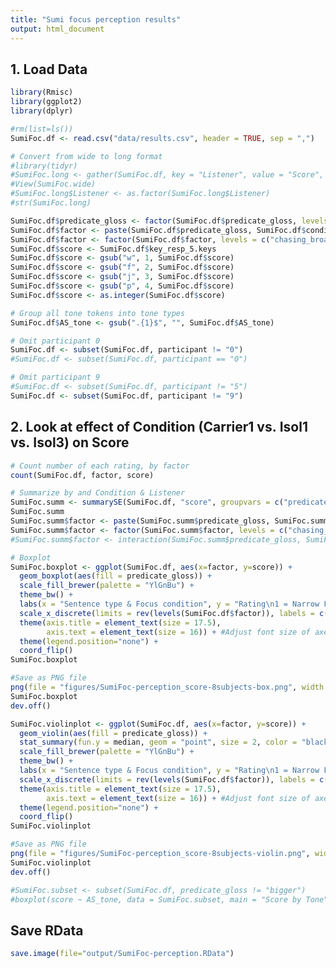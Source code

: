 ```yaml
---
title: "Sumi focus perception results"
output: html_document
---
```


## 1. Load Data
```r
library(Rmisc)
library(ggplot2)
library(dplyr)

#rm(list=ls())
SumiFoc.df <- read.csv("data/results.csv", header = TRUE, sep = ",")

# Convert from wide to long format
#library(tidyr)
#SumiFoc.long <- gather(SumiFoc.df, key = "Listener", value = "Score", L01:L12)
#View(SumiFoc.wide)
#SumiFoc.long$Listener <- as.factor(SumiFoc.long$Listener)
#str(SumiFoc.long)

SumiFoc.df$predicate_gloss <- factor(SumiFoc.df$predicate_gloss, levels = c("chasing", "sleeping", "bigger"))
SumiFoc.df$factor <- paste(SumiFoc.df$predicate_gloss, SumiFoc.df$condition, sep = "_")
SumiFoc.df$factor <- factor(SumiFoc.df$factor, levels = c("chasing_broad","sleeping_broad","chasing_narrow","sleeping_narrow","bigger_narrow"))
SumiFoc.df$score <- SumiFoc.df$key_resp_5.keys
SumiFoc.df$score <- gsub("w", 1, SumiFoc.df$score)
SumiFoc.df$score <- gsub("f", 2, SumiFoc.df$score)
SumiFoc.df$score <- gsub("j", 3, SumiFoc.df$score)
SumiFoc.df$score <- gsub("p", 4, SumiFoc.df$score)
SumiFoc.df$score <- as.integer(SumiFoc.df$score)

# Group all tone tokens into tone types
SumiFoc.df$AS_tone <- gsub(".{1}$", "", SumiFoc.df$AS_tone)

# Omit participant 0
SumiFoc.df <- subset(SumiFoc.df, participant != "0")
#SumiFoc.df <- subset(SumiFoc.df, participant == "0")

# Omit participant 9
#SumiFoc.df <- subset(SumiFoc.df, participant != "5")
SumiFoc.df <- subset(SumiFoc.df, participant != "9")
```


## 2. Look at effect of Condition (Carrier1 vs. Isol1 vs. Isol3) on Score
```r
# Count number of each rating, by factor
count(SumiFoc.df, factor, score)

# Summarize by and Condition & Listener
SumiFoc.summ <- summarySE(SumiFoc.df, "score", groupvars = c("predicate_gloss", "condition"), na.rm = TRUE)
SumiFoc.summ
SumiFoc.summ$factor <- paste(SumiFoc.summ$predicate_gloss, SumiFoc.summ$condition, sep = "_")
SumiFoc.summ$factor <- factor(SumiFoc.summ$factor, levels = c("chasing_broad","sleeping_broad","chasing_narrow","sleeping_narrow","bigger_narrow"))
#SumiFoc.summ$factor <- interaction(SumiFoc.summ$predicate_gloss, SumiFoc.summ$condition)

# Boxplot
SumiFoc.boxplot <- ggplot(SumiFoc.df, aes(x=factor, y=score)) + 
  geom_boxplot(aes(fill = predicate_gloss)) +
  scale_fill_brewer(palette = "YlGnBu") +
  theme_bw() +
  labs(x = "Sentence type & Focus condition", y = "Rating\n1 = Narrow Focus, 4 = Broad Focus") +
  scale_x_discrete(limits = rev(levels(SumiFoc.df$factor)), labels = c("verbless\nnarrow","intransitive\nnarrow","transitive\nnarrow","intransitive\nbroad","transitive\nbroad")) +
  theme(axis.title = element_text(size = 17.5),
        axis.text = element_text(size = 16)) + #Adjust font size of axes
  theme(legend.position="none") +
  coord_flip()
SumiFoc.boxplot

#Save as PNG file
png(file = "figures/SumiFoc-perception_score-8subjects-box.png", width = 500, height = 450, res = 72)
SumiFoc.boxplot
dev.off()

SumiFoc.violinplot <- ggplot(SumiFoc.df, aes(x=factor, y=score)) + 
  geom_violin(aes(fill = predicate_gloss)) +
  stat_summary(fun.y = median, geom = "point", size = 2, color = "black") +
  scale_fill_brewer(palette = "YlGnBu") +
  theme_bw() +
  labs(x = "Sentence type & Focus condition", y = "Rating\n1 = Narrow Focus, 4 = Broad Focus") +
  scale_x_discrete(limits = rev(levels(SumiFoc.df$factor)), labels = c("verbless\nnarrow","intransitive\nnarrow","transitive\nnarrow","intransitive\nbroad","transitive\nbroad")) +
  theme(axis.title = element_text(size = 17.5),
        axis.text = element_text(size = 16)) + #Adjust font size of axes
  theme(legend.position="none") +
  coord_flip()
SumiFoc.violinplot

#Save as PNG file
png(file = "figures/SumiFoc-perception_score-8subjects-violin.png", width = 715, height = 645, res = 72)
SumiFoc.violinplot
dev.off()

#SumiFoc.subset <- subset(SumiFoc.df, predicate_gloss != "bigger")
#boxplot(score ~ AS_tone, data = SumiFoc.subset, main = "Score by Tone", ylab = "Tone", xlab = "1 = Narrow Focus, 4 = Broad Focus", ylim=c(0,5), horizontal = T)
```

## Save RData
```r
save.image(file="output/SumiFoc-perception.RData")
```